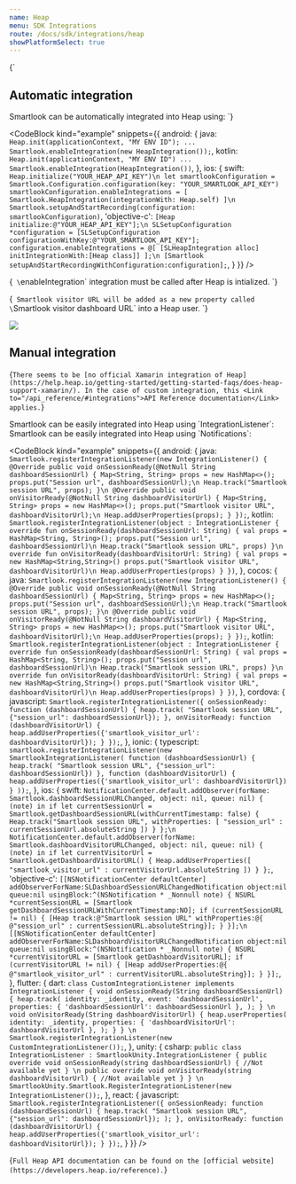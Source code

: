 ```yaml
---
name: Heap
menu: SDK Integrations
route: /docs/sdk/integrations/heap
showPlatformSelect: true
---
```




<Title>Heap integration</Title>

<TextBlock visibleOn="android,ios">{`
## Automatic integration
Smartlook can be automatically integrated into Heap using:
`}</TextBlock>

<CodeBlock
  kind="example"
  snippets={{
    android: {
      java: `
Heap.init(applicationContext, "MY ENV ID");
...
Smartlook.enableIntegration(new HeapIntegration());
      `,
      kotlin: `
Heap.init(applicationContext, "MY ENV ID")
...
Smartlook.enableIntegration(HeapIntegration())
      `,
  },
  ios: {
      swift: `
Heap.initialize("YOUR_HEAP_API_KEY")\n
let smartlookConfiguration = Smartlook.Configuration.configuration(key: "YOUR_SMARTLOOK_API_KEY")
smartlookConfiguration.enableIntegrations = [ Smartlook.HeapIntegration(integrationWith: Heap.self) ]\n
Smartlook.setupAndStartRecording(configuration: smartlookConfiguration)
`,
      'objective-c': `
[Heap initialize:@"YOUR_HEAP_API_KEY"];\n
SLSetupConfiguration *configuration = [SLSetupConfiguration configurationWithKey:@"YOUR_SMARTLOOK_API_KEY"];
configuration.enableIntegrations = @[ [SLHeapIntegration alloc] initIntegrationWith:[Heap class]] ];\n
[Smartlook setupAndStartRecordingWithConfiguration:configuration];
`,
  }
  }}
/>

<TextBlock kind="important" visibleOn="android">{`
\`enableIntegration\` integration must be called after Heap is intialized.
`}</TextBlock>

<TextBlock visibleOn="android,ios">{`
Smartlook visitor URL will be added as a new property called \`Smartlook visitor dashboard URL\` into a Heap user.
`}</TextBlock>

<img visibleOn="android" src={auto_integration_heap} />

## Manual integration

<TextBlock kind="important" visibleOn="xamarin">{`
There seems to be [no official Xamarin integration of Heap](https://help.heap.io/getting-started/getting-started-faqs/does-heap-support-xamarin/). In the case of custom integration, this <Link to="/api_reference/#integrations">API Reference documentation</Link> applies.
`}</TextBlock>

<TextBlock invisibleOn="ios,xamarin">
Smartlook can be easily integrated into Heap using `IntegrationListener`:
</TextBlock>

<TextBlock visibleOn="ios">
Smartlook can be easily integrated into Heap using `Notifications`:
</TextBlock>

<CodeBlock
  kind="example"
  snippets={{
    android: {
      java: `
Smartlook.registerIntegrationListener(new IntegrationListener() {
    @Override
    public void onSessionReady(@NotNull String dashboardSessionUrl) {
        Map<String, String> props = new HashMap<>();
        props.put("Session url", dashboardSessionUrl);\n
        Heap.track("Smartlook session URL", props);
    }\n
    @Override
    public void onVisitorReady(@NotNull String dashboardVisitorUrl) {
        Map<String, String> props = new HashMap<>();
        props.put("Smartlook visitor URL", dashboardVisitorUrl);\n
        Heap.addUserProperties(props);
    }
});
      `,
      kotlin: `
Smartlook.registerIntegrationListener(object : IntegrationListener {
    override fun onSessionReady(dashboardSessionUrl: String) {
        val props = HashMap<String, String>();
        props.put("Session url", dashboardSessionUrl)\n
        Heap.track("Smartlook session URL", props)
    }\n
    override fun onVisitorReady(dashboardVisitorUrl: String) {
        val props = new HashMap<String,String>()
        props.put("Smartlook visitor URL", dashboardVisitorUrl)\n
        Heap.addUserProperties(props)
    }
})
      `,
    },
    cocos: {
      java: `
Smartlook.registerIntegrationListener(new IntegrationListener() {
    @Override
    public void onSessionReady(@NotNull String dashboardSessionUrl) {
        Map<String, String> props = new HashMap<>();
        props.put("Session url", dashboardSessionUrl);\n
        Heap.track("Smartlook session URL", props);
    }\n
    @Override
    public void onVisitorReady(@NotNull String dashboardVisitorUrl) {
        Map<String, String> props = new HashMap<>();
        props.put("Smartlook visitor URL", dashboardVisitorUrl);\n
        Heap.addUserProperties(props);
    }
});
      `,
      kotlin: `
Smartlook.registerIntegrationListener(object : IntegrationListener {
    override fun onSessionReady(dashboardSessionUrl: String) {
        val props = HashMap<String, String>();
        props.put("Session url", dashboardSessionUrl)\n
        Heap.track("Smartlook session URL", props)
    }\n
    override fun onVisitorReady(dashboardVisitorUrl: String) {
        val props = new HashMap<String,String>()
        props.put("Smartlook visitor URL", dashboardVisitorUrl)\n
        Heap.addUserProperties(props)
    }
})
      `,
    },
    cordova: {
      javascript: `
Smartlook.registerIntegrationListener({
  onSessionReady: function (dashboardSessionUrl) {
    heap.track(
        "Smartlook session URL",
        {"session_url": dashboardSessionUrl});
  },
  onVisitorReady: function (dashboardVisitorUrl) {
    heap.addUserProperties({'smartlook_visitor_url': dashboardVisitorUrl});
  }
});
      `,
    },
    ionic: {
      typescript: `
smartlook.registerIntegrationListener(new SmartlookIntegrationListener(
  function (dashboardSessionUrl) {
    heap.track(
        "Smartlook session URL",
        {"session_url": dashboardSessionUrl})
  },
  function (dashboardVisitorUrl) {
    heap.addUserProperties({'smartlook_visitor_url': dashboardVisitorUrl})
  }
));
      `,
    },
    ios: {
      swift: `
NotificationCenter.default.addObserver(forName: Smartlook.dashboardSessionURLChanged, object: nil, queue: nil) { (note) in
    if let currentSessionUrl = Smartlook.getDashboardSessionURL(withCurrentTimestamp: false) {
        Heap.track("Smartlook session URL", withProperties: [ "session_url" : currentSessionUrl.absoluteString ])
    }
};\n
NotificationCenter.default.addObserver(forName: Smartlook.dashboardVisitorURLChanged, object: nil, queue: nil) { (note) in
    if let currentVisitorUrl = Smartlook.getDashboardVisitorURL() {
        Heap.addUserProperties([ "smartlook_visitor_url" : currentVisitorUrl.absoluteString ])
    }
};
      `,
      'objective-c': `
[[NSNotificationCenter defaultCenter] addObserverForName:SLDashboardSessionURLChangedNotification object:nil queue:nil usingBlock:^(NSNotification * _Nonnull note) {
    NSURL *currentSessionURL = [Smartlook getDashboardSessionURLWithCurrentTimestamp:NO];
    if (currentSessionURL != nil) {
        [Heap track:@"Smartlook session URL" withProperties:@{ @"session_url" : currentSessionURL.absoluteString}];
    }
}];\n
[[NSNotificationCenter defaultCenter] addObserverForName:SLDashboardVisitorURLChangedNotification object:nil queue:nil usingBlock:^(NSNotification * _Nonnull note) {
    NSURL *currentVisitorURL = [Smartlook getDashboardVisitorURL];
    if (currentVisitorURL != nil) {
        [Heap addUserProperties:@{ @"smartlook_visitor_url" : currentVisitorURL.absoluteString}];
    }
}];
      `,
    },
    flutter: {
      dart: `
class CustomIntegrationListener implements IntegrationListener {
  void onSessionReady(String dashboardSessionUrl) {
      heap.track(
      identity: _identity,
      event: 'dashboardSessionUrl',
      properties: {
        'dashboardSessionUrl': dashboardSessionUrl
      },
    );
  }
\n
  void onVisitorReady(String dashboardVisitorUrl) {
    heap.userProperties(
      identity: _identity,
      properties: {
        'dashboardVisitorUrl': dashboardVisitorUrl
      },
    );
  }
}
\n
Smartlook.registerIntegrationListener(new CustomIntegrationListener());
      `,
  },
  unity: {
    csharp: `
public class IntegrationListener : SmartlookUnity.IntegrationListener
{
    public override void onSessionReady(string dashboardSessionUrl)
    {
        //Not available yet
    }
\n
    public override void onVisitorReady(string dashboardVisitorUrl)
    {
        //Not available yet
    }
}
\n
SmartlookUnity.Smartlook.RegisterIntegrationListener(new IntegrationListener());
`,
  },
  react: {
      javascript: `
Smartlook.registerIntegrationListener({
  onSessionReady: function (dashboardSessionUrl) {
    heap.track(
        "Smartlook session URL",
        {"session_url": dashboardSessionUrl});
);
  },
  onVisitorReady: function (dashboardVisitorUrl) {
    heap.addUserProperties({'smartlook_visitor_url': dashboardVisitorUrl});
  }
});
      `,
  }
  }}
/>

<TextBlock kind="note">{`
Full Heap API documentation can be found on the [official website](https://developers.heap.io/reference).
`}</TextBlock>

